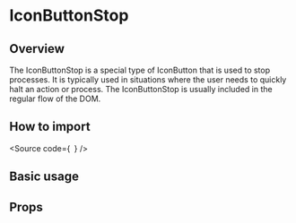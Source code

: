 

<Meta of={Stories} />

<H1>IconButtonStop</H1>

<H2>Overview</H2>

The IconButtonStop is a special type of IconButton that is used to stop processes. It is typically used in situations
where the user needs to quickly halt an action or process. The IconButtonStop is usually included in the regular flow of the DOM.

<H2>How to import</H2>

<Source
  code={`
`}
/>

<H2>Basic usage</H2>

<Canvas of={Stories.Base} />

<H2>Props</H2>

<ArgTypes of={Stories} />
